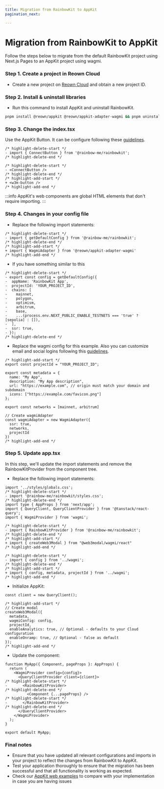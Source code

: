 ```yaml
---
title: Migration from RainbowKit to AppKit
pagination_next: 

---
```


# Migration from RainbowKit to AppKit

Follow the steps below to migrate from the default RainbowKit project using Next.js Pages to an AppKit project using wagmi.

### Step 1. Create a project in Reown Cloud

+ Create a new project on [Reown Cloud](https://cloud.reown.com) and obtain a new project ID.

### Step 2. Install & uninstall libraries

+ Run this command to install AppKit and uninstall RainbowKit.

```bash
pnpm install @reown/appkit @reown/appkit-adapter-wagmi && pnpm uninstall @rainbow-me/rainbowkit
```

### Step 3. Change the index.tsx

Use the AppKit Button. It can be configure following these [guidelines](https://docs.walletconnect.com/appkit/react-native/core/components#w3mbutton-).
```tsx
/* highlight-delete-start */
- import { ConnectButton } from '@rainbow-me/rainbowkit';
/* highlight-delete-end */

/* highlight-delete-start */
- <ConnectButton />
/* highlight-delete-end */
/* highlight-add-start */
+ <w3m-button />
/* highlight-add-end */
```

:::info
AppKit's web components are global HTML elements that don't require importing.
:::

### Step 4. Changes in your config file

+ Replace the following import statements:
```tsx
/* highlight-delete-start */
- import { getDefaultConfig } from '@rainbow-me/rainbowkit';
/* highlight-delete-end */
/* highlight-add-start */
+ import { WagmiAdapter } from '@reown/appkit-adapter-wagmi'
/* highlight-add-end */
```

+ If you have something similar to this
```tsx
/* highlight-delete-start */
- export const config = getDefaultConfig({
-  appName: 'RainbowKit App',
-  projectId: 'YOUR_PROJECT_ID',
-  chains: [
-    mainnet,
-    polygon,
-    optimism,
-    arbitrum,
-    base,
-    ...(process.env.NEXT_PUBLIC_ENABLE_TESTNETS === 'true' ? [sepolia] : []),
-  ],
-  ssr: true,
- });
/* highlight-delete-end */
```

+ Replace the wagmi config for this example. Also you can customize email and social logins following this [guidelines](https://docs.walletconnect.com/appkit/react/onboarding/socials).

```tsx
/* highlight-add-start */
export const projectId = "YOUR_PROJECT_ID";

export const metadata = {
  name: "My App",
  description: "My App description",
  url: "https://example.com", // origin must match your domain and subdomain
  icons: ["https://example.com/favicon.png"]
};

export const networks = [mainnet, arbitrum]

// Create wagmiAdapter
const wagmiAdapter = new WagmiAdapter({
  ssr: true,
  networks,
  projectId
})
/* highlight-add-end */
```

### Step 5. Update app.tsx

In this step, we'll update the import statements and remove the RainbowKitProvider from the component tree.

+ Replace the following import statements:
```tsx
import '../styles/globals.css';
/* highlight-delete-start */
- import '@rainbow-me/rainbowkit/styles.css';
/* highlight-delete-end */
import type { AppProps } from 'next/app';
import { QueryClient, QueryClientProvider } from '@tanstack/react-query';
import { WagmiProvider } from 'wagmi';

/* highlight-delete-start */
- import { RainbowKitProvider } from '@rainbow-me/rainbowkit';
/* highlight-delete-end */
/* highlight-add-start */
+ import { createWeb3Modal } from "@web3modal/wagmi/react"
/* highlight-add-end */

/* highlight-delete-start */
- import { config } from '../wagmi';
/* highlight-delete-end */
/* highlight-add-start */
+ import { config, metadata, projectId } from '../wagmi';
/* highlight-add-end */
```


+ Initialize AppKit:
```tsx
const client = new QueryClient();

/* highlight-add-start */
// Create modal
createWeb3Modal({
  metadata,
  wagmiConfig: config,
  projectId,
  enableAnalytics: true, // Optional - defaults to your Cloud configuration
  enableOnramp: true, // Optional - false as default
});
/* highlight-add-end */
```

+ Update the component:
```tsx
function MyApp({ Component, pageProps }: AppProps) {
  return (
    <WagmiProvider config={config}>
      <QueryClientProvider client={client}>
/* highlight-delete-start */
-       <RainbowKitProvider>
/* highlight-delete-end */
          <Component {...pageProps} />
/* highlight-delete-start */
-       </RainbowKitProvider>
/* highlight-delete-end */
      </QueryClientProvider>
    </WagmiProvider>
  );
}

export default MyApp;
```

### Final notes

+ Ensure that you have updated all relevant configurations and imports in your project to reflect the changes from RainbowKit to AppKit.
+ Test your application thoroughly to ensure that the migration has been successful and that all functionality is working as expected.
+ Check our [AppKit web examples](https://github.com/WalletConnect/web-examples/tree/main/dapps/web3modal) to compare with your implementation in case you are having issues 
